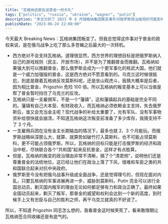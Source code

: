 ```yaml
---
title: "瓦格纳这是在送普金一份大礼"
tags: ["politics", "russia", "ukraine", "wagner", "putin"]
description: "本文分析了 2023 年 6 月瑞格纳集团叛变事件对俄罗斯政治格局的可能影响。作者认为，与普遍看法不同，这次叛变可能实际上有利于普京政权的强化。文章分析了瓦格纳作为雅佣军的局限性、西方国家的可能立场以及这次叛变可能为普京带来的政治转机。"
publishDate: "2023-06-24 22:00:00"
---
```


今天最大 Breaking News：瓦格纳集团叛变了。但我总觉得这件事对于普金的政权来说，是在俄乌战争上吃了那么多苍蝇之后最大的一次转机。

- 西方绝对不会支持瓦格纳。道理很显然，西方世界的理想目标是把俄罗斯纳入自己的游戏规则（民主、开放市场），并不是为了推翻普金而推翻。瓦格纳如果强大到可以推翻普金，那么俄罗斯会成为一个更军事化的核武大国，他们就是一个威力加强版的普金，这是西方绝对不愿意看到的。乌克兰这时候很尴尬，到底是跟着瓦格纳反攻莫斯科呢，还是坐山观虎斗，我猜大概率是后者，因为相比普金，Prigozhin 危险 100 倍。所以瓦格纳的叛变基本上可以当做是帮了普金暂时挡住了乌克兰的反攻。
- 瓦格纳只是一支雇佣军，不是一个“藩镇”，这和藩镇起兵的基础是完全不同的。藩镇有自己大本营、有财政收入，而瓦格纳必须依赖金主支持，失去俄罗斯后，谁又会充当金主呢？现代战争的补给太重要了，光有军队、没有军事物资补给很快就会崩溃。不知道瓦格纳这次叛变前准备了多少库存，我猜支持不了 3 个月。
- 一支雇佣兵团在没有金主长期输血的情况下，最多也就 2、3 个月能玩。而俄罗斯战略纵深那么大，就算、就算势如破竹打入莫斯科，也不可能占领莫斯科，更不可能占领俄罗斯。所以，瓦格纳的目标只能是打击俄罗斯的经济和政治中枢，尽快联合各个“共和国”起来反抗普金，这样才有点胜算。
- 但是，瓦格纳的叛变的政治理由非常不清晰，搞了个“清君侧”，说明他们还是尊重普金的法统地位，这已经让他们在政治上落了下风，很难和车臣之类的共和国联合起来对抗中央政府。
- 俄罗斯至今没有把俄乌战事升级成全面战争，还是觉得理亏的，但现在面对内乱，只要瓦格纳的军事进展再进一步，威胁到莫斯科，Putin 完全可以进行全国总动员，剿灭国内叛军的理由无论如何都足够有力和政治正确了。最终如果全国动员起来，剿灭了叛军，那普金的威望和权利会达到一个新的高度，到时候手上又有忠臣与自己的胜利之师，再干乌克兰就真的不好说了。

所以，不知道 Prigozhin 同志怎么想的，我看普金这时候笑死了，看来敢限期让瓦格纳签合同收编还是有底气的。
